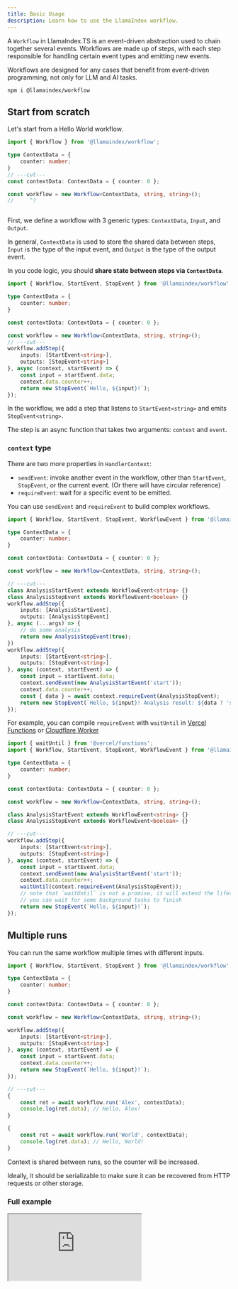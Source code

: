 ```yaml
---
title: Basic Usage
description: Learn how to use the LlamaIndex workflow.
---
```


A `Workflow` in LlamaIndex.TS is an event-driven abstraction used to chain together several events.
Workflows are made up of steps, with each step responsible for handling certain event types and emitting new events.

Workflows are designed for any cases that benefit from event-driven programming, not only for LLM and AI tasks.

```package-install
npm i @llamaindex/workflow
```

## Start from scratch

Let's start from a Hello World workflow.

```ts twoslash
import { Workflow } from '@llamaindex/workflow';

type ContextData = {
	counter: number;
}
// ---cut---
const contextData: ContextData = { counter: 0 };

const workflow = new Workflow<ContextData, string, string>();
//     ^?



```

First, we define a workflow with 3 generic types: `ContextData`, `Input`, and `Output`.

In general, `ContextData` is used to store the shared data between steps, `Input` is the type of the input event, and `Output` is the type of the output event.

In you code logic, you should **share state between steps via `ContextData`**.

```ts twoslash
import { Workflow, StartEvent, StopEvent } from '@llamaindex/workflow';

type ContextData = {
	counter: number;
}

const contextData: ContextData = { counter: 0 };

const workflow = new Workflow<ContextData, string, string>();
// ---cut---
workflow.addStep({
	inputs: [StartEvent<string>],
	outputs: [StopEvent<string>]
}, async (context, startEvent) => {
	const input = startEvent.data;
	context.data.counter++;
	return new StopEvent(`Hello, ${input}!`);
});
```

In the workflow, we add a step that listens to `StartEvent<string>` and emits `StopEvent<string>`.

The step is an async function that takes two arguments: `context` and `event`.

### `context` type

<AutoTypeTable path="./src/deps/type.ts" name="HandlerContext" />

There are two more properties in `HandlerContext`:

- `sendEvent`: invoke another event in the workflow, other than `StartEvent`, `StopEvent`, or the current event. (Or there will have circular reference)
- `requireEvent`: wait for a specific event to be emitted.

You can use `sendEvent` and `requireEvent` to build complex workflows.

```ts twoslash
import { Workflow, StartEvent, StopEvent, WorkflowEvent } from '@llamaindex/workflow';

type ContextData = {
	counter: number;
}

const contextData: ContextData = { counter: 0 };

const workflow = new Workflow<ContextData, string, string>();

// ---cut---
class AnalysisStartEvent extends WorkflowEvent<string> {}
class AnalysisStopEvent extends WorkflowEvent<boolean> {}
workflow.addStep({
	inputs: [AnalysisStartEvent],
	outputs: [AnalysisStopEvent]
}, async (...args) => {
	// do some analysis
	return new AnalysisStopEvent(true);
})
workflow.addStep({
	inputs: [StartEvent<string>],
	outputs: [StopEvent<string>]
}, async (context, startEvent) => {
	const input = startEvent.data;
	context.sendEvent(new AnalysisStartEvent('start'));
	context.data.counter++;
	const { data } = await context.requireEvent(AnalysisStopEvent);
	return new StopEvent(`Hello, ${input}! Analysis result: ${data ? 'success' : 'fail'}`);
});
```

For example, you can compile `requireEvent` with `waitUntil` in [Vercel Functions](https://vercel.com/docs/functions/functions-api-reference#waituntil) or [Cloudflare Worker](https://developers.cloudflare.com/workers/runtime-apis/context/#waituntil)

```ts twoslash
import { waitUntil } from '@vercel/functions';
import { Workflow, StartEvent, StopEvent, WorkflowEvent } from '@llamaindex/workflow';

type ContextData = {
	counter: number;
}

const contextData: ContextData = { counter: 0 };

const workflow = new Workflow<ContextData, string, string>();

class AnalysisStartEvent extends WorkflowEvent<string> {}
class AnalysisStopEvent extends WorkflowEvent<boolean> {}

// ---cut---
workflow.addStep({
	inputs: [StartEvent<string>],
	outputs: [StopEvent<string>]
}, async (context, startEvent) => {
	const input = startEvent.data;
	context.sendEvent(new AnalysisStartEvent('start'));
	context.data.counter++;
	waitUntil(context.requireEvent(AnalysisStopEvent));
	// note that `waitUntil` is not a promise, it will extend the lifetime of the workflow
	// you can wait for some background tasks to finish
	return new StopEvent(`Hello, ${input}!`);
});
```

## Multiple runs

You can run the same workflow multiple times with different inputs.

```ts twoslash
import { Workflow, StartEvent, StopEvent } from '@llamaindex/workflow';

type ContextData = {
	counter: number;
}

const contextData: ContextData = { counter: 0 };

const workflow = new Workflow<ContextData, string, string>();

workflow.addStep({
	inputs: [StartEvent<string>],
	outputs: [StopEvent<string>]
}, async (context, startEvent) => {
	const input = startEvent.data;
	context.data.counter++;
	return new StopEvent(`Hello, ${input}!`);
});

// ---cut---
{
	const ret = await workflow.run('Alex', contextData);
	console.log(ret.data); // Hello, Alex!
}

{
	const ret = await workflow.run('World', contextData);
	console.log(ret.data); // Hello, World!
}
```

Context is shared between runs, so the counter will be increased.

Ideally, it should be serializable to make sure it can be recovered from HTTP requests or other storage.

### Full example

<iframe
	className="w-full h-[440px]"
	aria-label="Workflow example"
	src="https://stackblitz.com/github/run-llama/LlamaIndexTS/tree/main/examples?file=node/workflow/basic.ts"
/>

## `Workflow` type

<AutoTypeTable path="./src/deps/type.ts" name="Workflow" />

## `WorkflowContext` type

<AutoTypeTable path="./src/deps/type.ts" name="WorkflowContext" />
